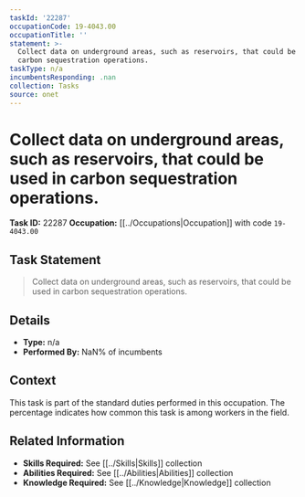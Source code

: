 ```yaml
---
taskId: '22287'
occupationCode: 19-4043.00
occupationTitle: ''
statement: >-
  Collect data on underground areas, such as reservoirs, that could be used in
  carbon sequestration operations.
taskType: n/a
incumbentsResponding: .nan
collection: Tasks
source: onet
---
```

# Collect data on underground areas, such as reservoirs, that could be used in carbon sequestration operations.

**Task ID:** 22287
**Occupation:** [[../Occupations|Occupation]] with code `19-4043.00`

## Task Statement

> Collect data on underground areas, such as reservoirs, that could be used in carbon sequestration operations.

## Details

- **Type:** n/a
- **Performed By:** NaN% of incumbents

## Context

This task is part of the standard duties performed in this occupation. The percentage indicates how common this task is among workers in the field.

## Related Information

- **Skills Required:** See [[../Skills|Skills]] collection
- **Abilities Required:** See [[../Abilities|Abilities]] collection
- **Knowledge Required:** See [[../Knowledge|Knowledge]] collection
